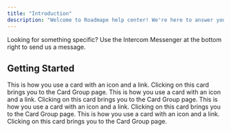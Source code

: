 ```yaml
---
title: "Introduction"
description: "Welcome to Roadmape help center! We're here to answer your questions."
---
```

<Info>Looking for something specific? Use the Intercom Messenger at the bottom right to send us a message.</Info>

## Getting Started

<CardGroup cols={4}>
  <Card title="What is Roadmape?" icon="heart" href="/getting-started/what-is-roadmape">
  This is how you use a card with an icon and a link. Clicking on this card
  brings you to the Card Group page.
</Card>
 <Card title="Manage Members & Roles" icon="users" href="/getting-started/manage-members-and-roles">
  This is how you use a card with an icon and a link. Clicking on this card
  brings you to the Card Group page.
</Card>
<Card title="CSV Import" icon="file-csv" href="/getting-started/csv-import">
  This is how you use a card with an icon and a link. Clicking on this card
  brings you to the Card Group page.
</Card>
<Card title="Account Setup" icon="gears" href="/getting-started/account-setup">
  This is how you use a card with an icon and a link. Clicking on this card
  brings you to the Card Group page.
</Card>
</CardGroup>


